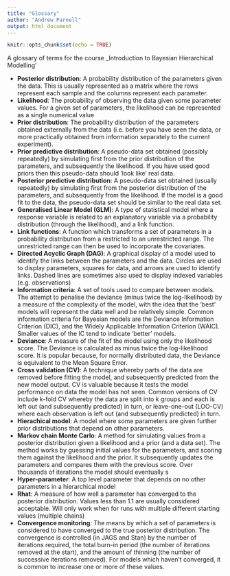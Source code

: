 ```yaml
---
title: "Glossary"
author: "Andrew Parnell"
output: html_document
---
```


```r
knitr::opts_chunk$set(echo = TRUE)
```

A glossary of terms for the course _Introduction to Bayesian Hierarchical Modelling'

- __Posterior distribution__: A probability distribution of the parameters given the data. This is usually represented as a matrix where the rows represent each sample and the columns represent each parameter.
- __Likelihood__: The probability of observing the data given some parameter values. For a given set of parameters, the likelihood can be represented as a single numerical value
- __Prior distribution__: The probability distribution of the parameters obtained externally from the data (i.e. before you have seen the data, or more practically obtained from information separately to the current experiment).
- __Prior predictive distribution__: A pseudo-data set obtained (possibly repeatedly) by simulating first from the prior distribution of the parameters, and subsequently the likelihood. If you have used good priors then this pseudo-data should 'look like' real data.
- __Posterior predictive distribution__: A pseudo-data set obtained (usually repeatedly) by simulating first from the posterior distribution of the parameters, and subsequently from the likelihood. If the model is a good fit to the data, the pseudo-data set should be similar to the real data set.
- __Generalised Linear Model (GLM)__: A type of statistical model where a response variable is related to an explanatory variable via a probability distribution (through the likelihood), and a link function. 
- __Link functions__: A function which transforms a set of parameters in a probability distribution from a restricted to an unrestricted range. The unrestricted range can then be used to incorporate the covariates.
- __Directed Acyclic Graph (DAG)__: A graphical display of a model used to identify the links between the parameters and the data. Circles are used to display parameters, squares for data, and arrows are used to identify links. Dashed lines are sometimes also used to display indexed variables (e.g. observations)
- __Information criteria__: A set of tools used to compare between models. The attempt to penalise the deviance (minus twice the log-likelihood) by a measure of the complexity of the model, with the idea that the 'best' models will represent the data well and be relatively simple. Common information criteria for Bayesian models are the Deviance Information Criterion (DIC), and the Widely Applicable Information Criterion (WAIC). Smaller values of the IC tend to indicate 'better' models.
- __Deviance__: A measure of the fit of the model using only the likelihood score. The Deviance is calculated as minus twice the log-likelihood score. It is popular because, for normally distributed data, the Deviance is equivalent to the Mean Square Error.
- __Cross validation (CV)__: A technique whereby parts of the data are removed before fitting the model, and subsequently predicted from the new model output. CV is valuable because it tests the model performance on data the model has not seen. Common versions of CV include k-fold CV whereby the data are split into k groups and each is left out (and subsequently predicted) in turn, or leave-one-out (LOO-CV) where each observation is left out (and subsequently predicted) in turn.
- __Hierachical model__: A model where some parameters are given further prior distributions that depend on other parameters.
- __Markov chain Monte Carlo__: A method for simulating values from a posterior distribution given a likelihood and a prior (and a data set). The method works by guessing initial values for the parameters, and scoring them against the likelihood and the prior. It subsequently updates the parameters and compares them with the previous score. Over thousands of iterations the model should eventually  s
- __Hyper-parameter__: A top level parameter that depends on no other parameters in a hierarchical model
- __Rhat__: A measure of how well a parameter has converged to the posterior distribution. Values less than 1.1 are usually considered acceptable. Will only work when for runs with multiple different starting values (multiple chains)
- __Convergence monitoring__: The means by which a set of parameters is considered to have converged to the true posterior distribution. The convergence is controlled (in JAGS and Stan) by the number of iterations required, the total burn-in period (the number of iterations removed at the start), and the amount of thinning (the number of successive iterations removed). For models which haven't converged, it is common to increase one or more of these values.

